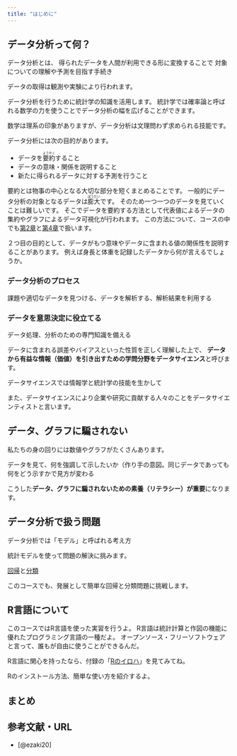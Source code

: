 ```yaml
---
title: "はじめに"
---
```


## データ分析って何？

データ分析とは、
得られたデータを人間が利用できる形に変換することで
対象についての理解や予測を目指す手続き

データの取得は観測や実験により行われます。

データ分析を行うために統計学の知識を活用します。
統計学では確率論と呼ばれる数学の力を使うことでデータ分析の幅を広げることができます。

数学は理系の印象がありますが、データ分析は文理問わず求められる技能です。

データ分析には次の目的があります。

- データを<ruby>要約<rt>ようやく</rt></ruby>すること
- データの意味・関係を説明すること
- 新たに得られるデータに対する予測を行うこと

要約とは物事の中心となる大切な部分を短くまとめることです。
一般的にデータ分析の対象となるデータは<ruby>膨大<rt>ぼうだい</rt></ruby>です。
そのため一つ一つのデータを見ていくことは難しいです。
そこでデータを要約する方法として代表値によるデータの集約やグラフによるデータ可視化が行われます。
この方法について、コースの中でも[第2章](summary_statistics.qmd)と[第4章](visualization.qmd)で扱います。

２つ目の目的として、データがもつ意味やデータに含まれる値の関係性を説明することがあります。
例えば身長と体重を記録したデータから何が言えるでしょうか。


### データ分析のプロセス

課題や適切なデータを見つける、データを解析する、解析結果を利用する

### データを意思決定に役立てる

データ処理、分析のための専門知識を備える

データに含まれる誤差やバイアスといった性質を正しく理解した上で、
**データから有益な情報（価値）を引き出すための学問分野をデータサイエンス**と呼びます。

データサイエンスでは情報学と統計学の技能を生かして

また、データサイエンスにより企業や研究に貢献する人々のことをデータサイエンティストと言います。

## データ、グラフに騙されない

私たちの身の回りには数値やグラフがたくさんあります。

データを見て、何を強調して示したいか（作り手の意図。同じデータであっても何をどう示すかで見方が変わる

こうした**データ、グラフに騙されないための素養（リテラシー）が重要**になります。

<!-- https://en.wikipedia.org/wiki/Rabbit–duck_illusion -->

## データ分析で扱う問題

データ分析では「モデル」と呼ばれる考え方

統計モデルを使って問題の解決に挑みます。

[回帰](regression.qmd)と[分類](classification.qmd)

このコースでも、発展として簡単な回帰と分類問題に挑戦します。

::: callout-note
## R言語について

このコースではR言語を使った実習を行うよ。 R言語は統計計算と作図の機能に優れたプログラミング言語の一種だよ。 オープンソース・フリーソフトウェアと言って、誰もが自由に使うことができるんだ。

R言語に関心を持ったなら、付録の「[Rのイロハ](r_intro.qmd)」を見てみてね。

Rのインストール方法、簡単な使い方を紹介するよ。
:::

<!-- Pythonについても一言 -->

## まとめ

## 参考文献・URL

-   [@ezaki20]

